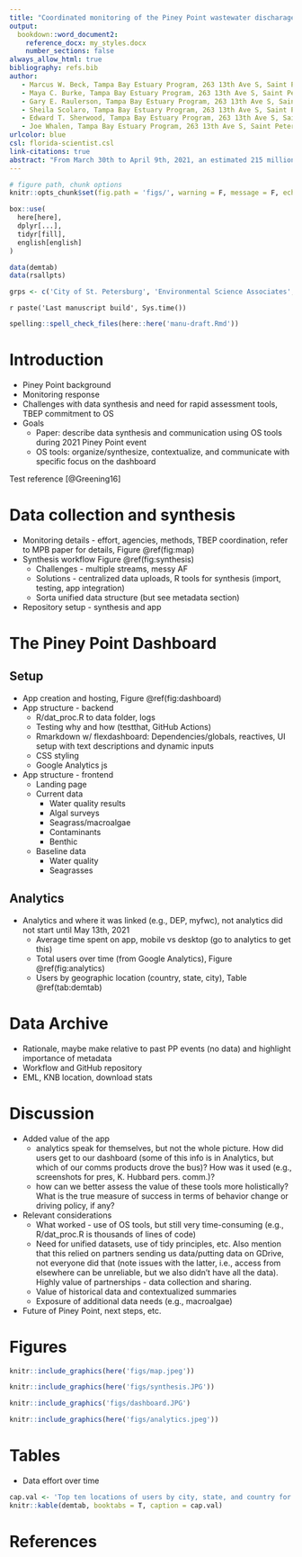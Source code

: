 ```yaml
---
title: "Coordinated monitoring of the Piney Point wastewater discharage into Tampa Bay: Data synthesis and reporting"
output: 
  bookdown::word_document2:
    reference_docx: my_styles.docx
    number_sections: false
always_allow_html: true
bibliography: refs.bib
author:
   - Marcus W. Beck, Tampa Bay Estuary Program, 263 13th Ave S, Saint Petersburg, FL, mbeck@tbep.org
   - Maya C. Burke, Tampa Bay Estuary Program, 263 13th Ave S, Saint Petersburg, FL, mburke@tbep.org
   - Gary E. Raulerson, Tampa Bay Estuary Program, 263 13th Ave S, Saint Petersburg, FL, graulerson@tbep.org
   - Sheila Scolaro, Tampa Bay Estuary Program, 263 13th Ave S, Saint Petersburg, FL, sscolaro@tbep.org
   - Edward T. Sherwood, Tampa Bay Estuary Program, 263 13th Ave S, Saint Petersburg, FL, esherwood@tbep.org
   - Joe Whalen, Tampa Bay Estuary Program, 263 13th Ave S, Saint Petersburg, FL, jwhalen@tbep.org
urlcolor: blue
csl: florida-scientist.csl
link-citations: true
abstract: "From March 30th to April 9th, 2021, an estimated 215 million gallons of wastewater from the Piney Point phosphogypsum stacks were released into Tampa Bay to avoid catastrophic failure of the holding ponds.  Ammonium concentrations in the wastewater were measured in excess of 200 mg/L and it was estimated that ~205 tons of total nitrogen were exported to Lower Tampa Bay, exceeding typical annual nitrogen load estimates in a matter of days.  In response to these events, a coordinated environmental monitoring effort consisting of multiple government, university, and private sector partners began to assess conditions of surface waters around Piney Point to understand conditions prior to, during, and after the wastewater release.  These efforts included sampling of surface water chemistry, surveys of algal community response, assessments of wastewater contaminants, and biological surveys of seagrass, macroalgae, benthic, and nekton communities.  This resulted in many disparate data sets coming from multiple sources, which required the use of robust synthesis methods for assessment of current conditions, comparisons with the decades of baseline data available in Tampa Bay, and development of forward-facing reporting products to convey results of field sampling in near real time.  This talk will discuss the open-source tools that were used to synthesize the environmental monitoring data, the online dashboard that was developed to report the data, and how these products were used to inform management response to rapidly changing environmental conditions. The specific challenges in combining data, both from a technical and philosophical perspective, will also be discussed as lessons learned from the Piney Point experience to inform future event-based monitoring responses, both in Tampa Bay and elsewhere." 
---
```


```r
# figure path, chunk options
knitr::opts_chunk$set(fig.path = 'figs/', warning = F, message = F, echo = F, cache = F, dev.args = list(family = 'serif'), dpi = 300, warning = F)

box::use(
  here[here],
  dplyr[...],
  tidyr[fill],
  english[english]
)

data(demtab)
data(rsallpts)

grps <- c('City of St. Petersburg', 'Environmental Science Associates', 'Florida Department of Environmental Protection', 'Fish and Wildlife Commission, Fisheries and Wildlife Research Institute (FWC-FWRI)', 'Hillsborough Co.', 'Manatee Co.', 'New College of Florida', 'Pinellas Co.', 'Sarasota Bay Estuary Program (SBEP)', 'Tampa Bay Estuary Program (TBEP)', 'University of Florida', 'University of South Florida')
```

`r paste('Last manuscript build', Sys.time())`

```r
spelling::spell_check_files(here::here('manu-draft.Rmd'))
```

\newpage

# Introduction

* Piney Point background
* Monitoring response
* Challenges with data synthesis and need for rapid assessment tools, TBEP commitment to OS
* Goals
     * Paper: describe data synthesis and communication using OS tools during 2021 Piney Point event
     * OS tools: organize/synthesize, contextualize, and communicate with specific focus on the dashboard

Test reference [@Greening16]

# Data collection and synthesis 

* Monitoring details - effort, agencies, methods, TBEP coordination, refer to MPB paper for details, Figure \@ref(fig:map)
* Synthesis workflow Figure \@ref(fig:synthesis)
     * Challenges - multiple streams, messy AF
     * Solutions - centralized data uploads, R tools for synthesis (import, testing, app integration)
     * Sorta unified data structure (but see metadata section)
* Repository setup - synthesis and app

# The Piney Point Dashboard

## Setup

* App creation and hosting, Figure \@ref(fig:dashboard)
* App structure - backend
     * R/dat_proc.R to data folder, logs
     * Testing why and how (testthat, GitHub Actions)
     * Rmarkdown w/ flexdashboard: Dependencies/globals, reactives, UI setup with text descriptions and dynamic inputs
     * CSS styling
     * Google Analytics js
* App structure - frontend
     * Landing page
     * Current data
          * Water quality results
          * Algal surveys
          * Seagrass/macroalgae
          * Contaminants
          * Benthic
     * Baseline data
          * Water quality
          * Seagrasses

## Analytics

* Analytics and where it was linked (e.g., DEP, myfwc), not analytics did not start until May 13th, 2021
     * Average time spent on app, mobile vs desktop (go to analytics to get this)
     * Total users over time (from Google Analytics), Figure \@ref(fig:analytics)
     * Users by geographic location (country, state, city), Table \@ref(tab:demtab)
     
# Data Archive

* Rationale, maybe make relative to past PP events (no data) and highlight importance of metadata
* Workflow and GitHub repository
* EML, KNB location, download stats

# Discussion

* Added value of the app
    * analytics speak for themselves, but not the whole picture.  How did users get to our dashboard (some of this info is in Analytics, but which of our comms products drove the bus)? How was it used (e.g., screenshots for pres, K. Hubbard pers. comm.)?
    * how can we better assess the value of these tools more holistically? What is the true measure of success in terms of behavior change or driving policy, if any? 
* Relevant considerations
    * What worked - use of OS tools, but still very time-consuming (e.g., R/dat_proc.R is thousands of lines of code)
    * Need for unified datasets, use of tidy principles, etc. Also mention that this relied on partners sending us data/putting data on GDrive, not everyone did that (note issues with the latter, i.e., access from elsewhere can be unreliable, but we also didn't have all the data).  Highly value of partnerships - data collection and sharing.
    * Value of historical data and contextualized summaries
    * Exposure of additional data needs (e.g., macroalgae)
* Future of Piney Point, next steps, etc.

\newpage

# Figures

```r
knitr::include_graphics(here('figs/map.jpeg'))
```

```r
knitr::include_graphics(here('figs/synthesis.JPG'))
```

```r
knitr::include_graphics('figs/dashboard.JPG')
```

```r
knitr::include_graphics(here('figs/analytics.jpeg'))
```

\newpage

# Tables

* Data effort over time

```r
cap.val <- 'Top ten locations of users by city, state, and country for the Piney Point dashboard.  Numbers show the total users and percentages from the total for all locations.  Total cities, states, and countries that accessed the dashboard are shown in the column headers in parentheses.  Summaries are from May 13th, 2021 when analytics were included in the dashboard to October 1st, 2021.'
knitr::kable(demtab, booktabs = T, caption = cap.val)
```

\newpage

# References
